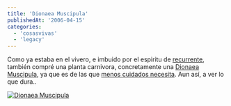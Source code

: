 ```yaml
---
title: 'Dionaea Muscipula'
publishedAt: '2006-04-15'
categories:
  - 'cosasvivas'
  - 'legacy'
---
```


Como ya estaba en el vivero, e imbuido por el espiritu de [recurrente](http://recurrente.afraid.org/myblog/?q=node/157), también compré una planta carnivora, concretamente una [Dionaea Muscipula](http://es.wikipedia.org/wiki/Dionaea_muscipula), ya que es de las que [menos cuidados necesita](http://www.infojardin.com/plantas_de_interior/cuidados-plantas-carnivoras.htm). Aun así, a ver lo que dura..

[![Dionaea Muscipula](http://static.flickr.com/50/128781527_662951be8f.jpg)](http://www.flickr.com/photos/ryck/128781527/ 'Photo Sharing')
